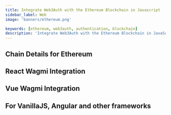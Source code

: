 ```yaml
---
title: Integrate Web3Auth with the Ethereum Blockchain in Javascript
sidebar_label: Web
image: 'banners/ethereum.png'

keywords: [ethereum, web3auth, authentication, blockchain]
description: 'Integrate Web3Auth with the Ethereum Blockchain in JavaScript | Embedded Wallets'
---
```



<SEO
  title="Integrate Web3Auth with the Ethereum Blockchain in JavaScript"
  description="Integrate Web3Auth with the Ethereum Blockchain in JavaScript | Embedded Wallets"
  image="https://web3auth.io/docs/banners/ethereum.png"
  slug="/embedded-wallets/connect-blockchain/evm/ethereum/web"
/>

## Chain Details for Ethereum

<ChainDetailsEthereum />

## React Wagmi Integration

<ReactWagmiIntegration />

## Vue Wagmi Integration

<VueWagmiIntegration />

## For VanillaJS, Angular and other frameworks

<JsBlockchainMethods />
